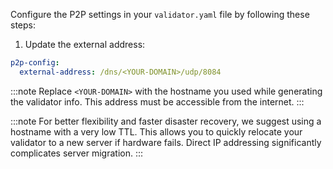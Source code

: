 Configure the P2P settings in your `validator.yaml` file by following these steps:

1. Update the external address:

```yaml
p2p-config:
  external-address: /dns/<YOUR-DOMAIN>/udp/8084
```

:::note
Replace `<YOUR-DOMAIN>` with the hostname you used while generating the validator info.
This address must be accessible from the internet. 
:::

:::note
For better flexibility and faster disaster recovery, we suggest using a hostname with a very low TTL. This allows you to quickly relocate your validator to a new server if hardware fails. Direct IP addressing significantly complicates server migration.
:::